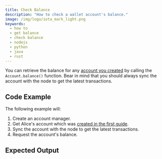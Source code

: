 ```yaml
---
title: Check Balance
description: "How to check a wallet account's balance."
image: /img/logo/iota_mark_light.png
keywords:
  - how to
  - get balance
  - check balance
  - nodejs
  - python
  - java
  - rust
---
```



You can retrieve the balance for any [account you created](01_create_a_wallet_account.mdx) by calling the
`Account.balance()` function. Bear in mind that you should always sync the account with the node to get the latest
transactions.

<TipFaucet />

## Code Example

The following example will:

1. Create an account manager.
2. Get Alice's account which was [created in the first guide](01_create_a_wallet_account.mdx).
3. Sync the account with the node to get the latest transactions.
4. Request the account's balance.

<WarningUnlockConditions />

<Tabs groupId='language'>
  <TabItem value='rust' label='Rust'>
    <RustCode />
  </TabItem>
  <TabItem value='nodejs' label='Nodejs'>
    <NodejsCode />
  </TabItem>
  <TabItem value='python' label='Python'>
    <PythonCode />
  </TabItem>
  <TabItem value='java' label='Java'>
    <JavaCode />
  </TabItem>
</Tabs>

## Expected Output

<Tabs groupId='language'>
  <TabItem value='rust' label='Rust'>
    <RustOutput />
  </TabItem>
  <TabItem value='nodejs' label='Nodejs'>
    <NodejsOutput />
  </TabItem>
  <TabItem value='python' label='Python'>
    <PythonOutput />
  </TabItem>
  <TabItem value='java' label='Java'>
    <JavaOutput />
  </TabItem>
</Tabs>
